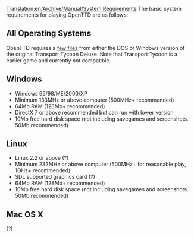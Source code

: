 [[Translation:en/Archive/Manual/System Requirements]]
The basic system requirements for playing OpenTTD are as follows:

==All Operating Systems==
OpenTTD requires a [[en/Archive/Manual/Installation FAQ|few files]] from either the DOS or Windows version of the original Transport Tycoon Deluxe.  Note that Transport Tycoon is a earlier game and currently not compatible.

==Windows== 

*Windows 95/98/ME/2000/XP
*Minimum 133MHz or above computer (500MHz+ recommended)
*64Mb RAM (128Mb+ recommended)
*DirectX 7 or above recommended but can run with lower version
*10Mb free hard disk space (not including savegames and screenshots. 50Mb recommended)

==Linux== 
*Linux 2.2 or above (?)
*Minimum 233MHz or above computer (500MHz+ for reasonable play, 1GHz+ recommended)
*SDL supported graphics card (?)
*64Mb RAM (128Mb+ recommended)
*10Mb free hard disk space (not including savegames and screenshots. 50Mb recommended)

==Mac OS X==
(?)